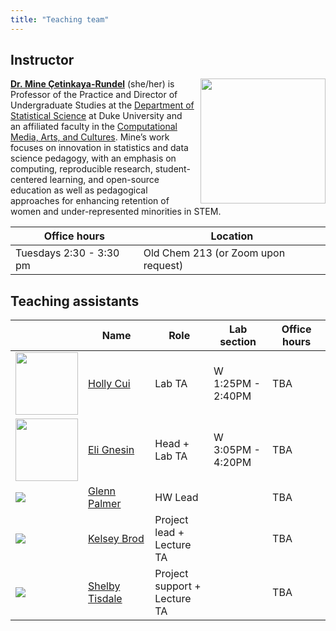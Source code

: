 ```yaml
---
title: "Teaching team"
---
```


## Instructor

![](images/team/mine.png){style="float:right;padding: 0 0 0 10px;" fig-alt="Headshot of Dr. Mine Çetinkaya-Rundel" width="200"}

[**Dr. Mine Çetinkaya-Rundel**](http://mine-cr.com/) (she/her) is Professor of the Practice and Director of Undergraduate Studies at the [Department of Statistical Science](https://stat.duke.edu/) at Duke University and an affiliated faculty in the [Computational Media, Arts, and Cultures](https://cmac.duke.edu/). Mine's work focuses on innovation in statistics and data science pedagogy, with an emphasis on computing, reproducible research, student-centered learning, and open-source education as well as pedagogical approaches for enhancing retention of women and under-represented minorities in STEM.

| Office hours            | Location                            |
|-------------------------|-------------------------------------|
| Tuesdays 2:30 - 3:30 pm | Old Chem 213 (or Zoom upon request) |

## Teaching assistants

|                                         | Name                                                          | Role                         | Lab section       | Office hours |
|--------------|----------------|--------------|--------------|--------------|
| ![](images/team/holly.png){width="100"} | [Holly Cui](https://www.linkedin.com/in/holly-cui-4b4520236/) | Lab TA                       | W 1:25PM - 2:40PM | TBA          |
| ![](images/team/eli.png){width="100"}   | [Eli Gnesin](https://www.linkedin.com/in/elignesin/)          | Head + Lab TA                | W 3:05PM - 4:20PM | TBA          |
| ![](images/team/glenn.png)              | [Glenn Palmer](https://scholars.duke.edu/person/glenn.palmer) | HW Lead                      |                   | TBA          |
| ![](images/team/kelsey.png)             | [Kelsey Brod](https://www.kelseybrod.com/)                    | Project lead + Lecture TA    |                   | TBA          |
| ![](images/team/shelby.png)             | [Shelby Tisdale](https://www.linkedin.com/in/shelby-tisdale/) | Project support + Lecture TA |                   | TBA          |

